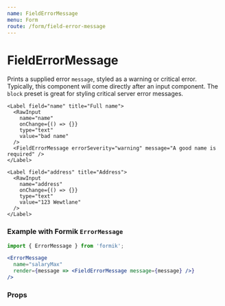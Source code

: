 ```yaml
---
name: FieldErrorMessage
menu: Form
route: /form/field-error-message
---
```



# FieldErrorMessage

Prints a supplied error `message`, styled as a warning or critical error. Typically, this component will come directly after an input component. The `block` preset is great for styling critical server error messages.

<Playground>
  <Box align="stretch" maxWidth="500px">
    <FieldErrorMessage errorSeverity="critical" preset="block" message="Critical server error. Please try again." />
    <FieldErrorMessage errorSeverity="warning" preset="block" message="Relatively soft form warning" />

    <Label field="name" title="Full name">
      <RawInput
        name="name"
        onChange={() => {}}
        type="text"
        value="bad name"
      />
      <FieldErrorMessage errorSeverity="warning" message="A good name is required" />
    </Label>

    <Label field="address" title="Address">
      <RawInput
        name="address"
        onChange={() => {}}
        type="text"
        value="123 Wewtlane"
      />
    </Label>
  </Box>
</Playground>

### Example with Formik `ErrorMessage`

```jsx
import { ErrorMessage } from 'formik';

<ErrorMessage
  name="salaryMax"
  render={message => <FieldErrorMessage message={message} />}
/>
```

### Props

<Props of={FieldErrorMessage} />
